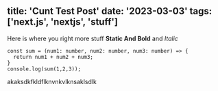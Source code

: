 
title: 'Cunt Test Post'
date: '2023-03-03'
tags: ['next.js', 'nextjs', 'stuff']
---

Here is where you right more stuff **Static And Bold** and *Italic*

```tsx
const sum = (num1: number, num2: number, num3: number) => {
  return num1 + num2 + num3;
}
console.log(sum(1,2,3));
```


akaksdkfkldflknvnkvlknsaklsdlk